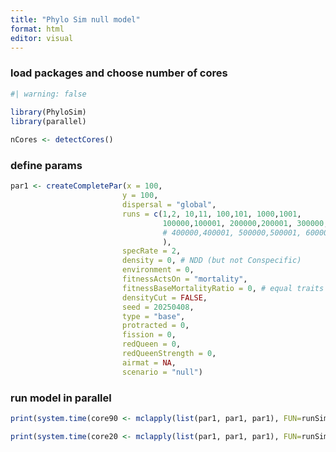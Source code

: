 ```yaml
---
title: "Phylo Sim null model"
format: html
editor: visual
---
```


### load packages and choose number of cores
```r
#| warning: false
  
library(PhyloSim)
library(parallel)

nCores <- detectCores()

```

### define params
```r

par1 <- createCompletePar(x = 100,
                         y = 100,
                         dispersal = "global",
                         runs = c(1,2, 10,11, 100,101, 1000,1001,
                                  100000,100001, 200000,200001, 300000,300001
                                  # 400000,400001, 500000,500001, 600000,600001
                                  ),
                         specRate = 2,
                         density = 0, # NDD (but not Conspecific)
                         environment = 0,
                         fitnessActsOn = "mortality",
                         fitnessBaseMortalityRatio = 0, # equal traits -> mortality
                         densityCut = FALSE,
                         seed = 20250408,
                         type = "base",
                         protracted = 0,
                         fission = 0,
                         redQueen = 0,
                         redQueenStrength = 0,
                         airmat = NA,
                         scenario = "null")
```

### run model in parallel
```r
print(system.time(core90 <- mclapply(list(par1, par1, par1), FUN=runSimulation, mc.cores=90)))
```
```r
print(system.time(core20 <- mclapply(list(par1, par1, par1), FUN=runSimulation, mc.cores=2)))
```
